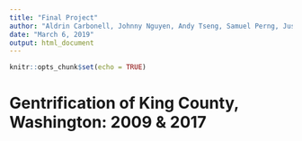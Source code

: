 ---
title: "Final Project"
author: "Aldrin Carbonell, Johnny Nguyen, Andy Tseng, Samuel Perng, Justin Choi"
date: "March 6, 2019"
output: html_document
---

```{r setup, include=FALSE}
knitr::opts_chunk$set(echo = TRUE)
```

# Gentrification of King County, Washington: 2009 & 2017

